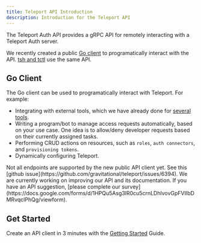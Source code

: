 ```yaml
---
title: Teleport API Introduction
description: Introduction for the Teleport API
---
```


The Teleport Auth API provides a gRPC API for remotely interacting with a Teleport Auth server.

We recently created a public [Go client](https://pkg.go.dev/github.com/gravitational/teleport/api/client)
to programatically interact with the API. [tsh and tctl](../cli-docs/) use the same API.

## Go Client

The Go client can be used to programatically interact with Teleport. For example:
 - Integrating with external tools, which we have already done 
   for [several tools](../enterprise/workflow/#integrating-with-an-external-tool).
 - Writing a program/bot to manage access requests automatically, based on your use case. One idea
   is to allow/deny developer requests based on their currently assigned tasks.
 - Performing CRUD actions on resources, such as `roles`, `auth connectors`, and `provisioning tokens`.
 - Dynamically configuring Teleport.


<Admonition type="warning">
  Not all endpoints are supported by the new public API client yet. See this 
  [github issue](https://github.com/gravitational/teleport/issues/6394).
</Admonition>

<Admonition type="note">
  We are currently working on improving our API and its documentation. If you have an API suggestion,
  [please complete our survey](https://docs.google.com/forms/d/1HPQu5Asg3lR0cu5crnLDhlvovGpFVIIbDMRvqclPhQg/viewform).
</Admonition>

## Get Started

Create an API client in 3 minutes with the [Getting Started](./getting-started) Guide.
